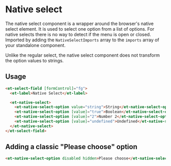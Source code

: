 # Native select

The native select component is a wrapper around the browser's native select element. It is used to select one option from a list of options.
For native selects there is no way to detect if the menu is open or closed.
Imported by adding the `NativeSelectImports` array to the `imports` array of your standalone component.

Unlike the regular select, the native select component does not transform the option values to strings.

## Usage

```html
<et-select-field [formControl]="fg">
  <et-label>Native Select</et-label>

  <et-native-select>
    <et-native-select-option value="string">String</et-native-select-option>
    <et-native-select-option [value]="true">Boolean</et-native-select-option>
    <et-native-select-option [value]="2">Number 2</et-native-select-option>
    <et-native-select-option [value]="undefined">Undefined</et-native-select-option>
  </et-native-select>
</et-select-field>
```

## Adding a classic "Please choose" option

```html
<et-native-select-option disabled hidden>Please choose</et-native-select-option>
```
